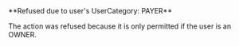 <Card title="002703" href="/errors/codes/002703">
**Refused due to user's UserCategory: PAYER**  

The action was refused because it is only permitted if the user is an OWNER.
</Card>